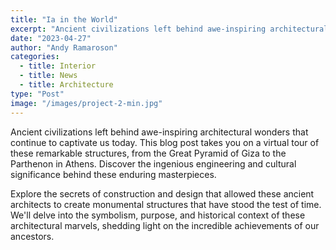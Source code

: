 ```yaml
---
title: "Ia in the World"
excerpt: "Ancient civilizations left behind awe-inspiring architectural wonders that continue to captivate us today. "
date: "2023-04-27"
author: "Andy Ramaroson"
categories:
  - title: Interior
  - title: News
  - title: Architecture
type: "Post"
image: "/images/project-2-min.jpg"
---
```


Ancient civilizations left behind awe-inspiring architectural wonders that continue to captivate us today. This blog post takes you on a virtual tour of these remarkable structures, from the Great Pyramid of Giza to the Parthenon in Athens. Discover the ingenious engineering and cultural significance behind these enduring masterpieces.

Explore the secrets of construction and design that allowed these ancient architects to create monumental structures that have stood the test of time. We'll delve into the symbolism, purpose, and historical context of these architectural marvels, shedding light on the incredible achievements of our ancestors.
